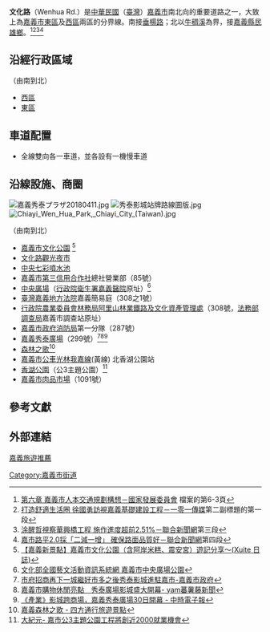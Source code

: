{{Infobox TwRoad2|
|bgcolorh=darkgreen
|colorh=white
|name=文化路
|enname=Wenhua Road
|level=市區道路
|length=4.41
|start=[[垂楊路|垂楊路]]
|end=[[華興橋|華興橋]]，接[[嘉義縣|嘉義縣]][[民雄鄉|民雄鄉]]
|junc=[[垂楊路|垂楊路]]、[[File:TW_CHW159a.svg|24px]][[民族路_(嘉義市)|民族路]]、<br/>[[中山路_(嘉義市)|中山路]]，[[公明路_(嘉義市)|公明路]]與[[光華路_(嘉義市)|光華路]]、<br/>[[民權路_(嘉義市)|民權路]]、[[File:TW_CHW159.svg|24px]][[林森西路|林森西路]]、<br/>[[File:TW_PHW1.svg|24px]][[博愛路_(嘉義市)|博愛陸橋、博愛路一段]]與<br/>[[興達路|興達路]]、[[友愛路_(嘉義市)|友愛路]]、[[世賢路|世賢路一段]]<br/>
|left=
|right=文化路
|leftlink=
|leftdirection=
|rightlink=文化路 (民雄鄉)
|rightdirection=N
}}
'''文化路'''（Wenhua Rd.）是[[中華民國|中華民國]]（[[臺灣|臺灣]]）[[嘉義市|嘉義市]]南北向的重要道路之一，大致上為[[嘉義市|嘉義市]][[東區_(嘉義市)|東區]]及[[西區_(嘉義市)|西區]]兩區的分界線。南接[[垂楊路|垂楊路]]；北以[[牛稠溪|牛稠溪]]為界，接[[嘉義縣|嘉義縣]][[民雄鄉|民雄鄉]]。<ref>[http://ws.ndc.gov.tw/Download.ashx?u=LzAwMS9hZG1pbmlzdHJhdG9yLzEwL3JlbGZpbGUvNTY4MC80NDQ5LzAwMTAxMjBfOS5wZGY%3D&n=56ys5YWt56ugLnBkZg%3D%3D&icon=pdf 第六章 嘉義市人本交通規劃構想－國家發展委員會] {{Wayback|url=http://ws.ndc.gov.tw/Download.ashx?u=LzAwMS9hZG1pbmlzdHJhdG9yLzEwL3JlbGZpbGUvNTY4MC80NDQ5LzAwMTAxMjBfOS5wZGY%3D&n=56ys5YWt56ugLnBkZg%3D%3D&icon=pdf |date=20180916131643 }}檔案的第6-3頁</ref><ref>[https://www.101newsmedia.com/news/49443 打造舒適生活圈 徐國勇訪視嘉義基礎建設工程－一零一傳媒]第二副標題的第一段</ref><ref>[https://udn.com/news/story/7326/3249015 涂醒哲視察華興橋工程 施作進度超前2.51%－聯合新聞網]第三段</ref><ref>[https://udn.com/news/story/7326/3149206 嘉市路平2.0採「二減一增」 確保路面品質好－聯合新聞網]第四段</ref>

==沿經行政區域==
（由南到北）
*[[西區_(嘉義市)|西區]]
*[[東區_(嘉義市)|東區]]

==車道配置==
*全線雙向各一車道，並各設有一機慢車道

==沿線設施、商圈==
[[File:嘉義秀泰プラザ20180411.jpg|thumb]]
[[File:秀泰影城站牌路線圖版.jpg|thumb]]
[[File:Chiayi_Wen_Hua_Park,_Chiayi_City_(Taiwan).jpg|thumb]]

（由南到北）
* [https://www.chiayi.gov.tw/web/build/section.asp?i_id=23&sub_id=49&type=garden&i_belong=2 嘉義市文化公園] {{Wayback|url=https://www.chiayi.gov.tw/web/build/section.asp?i_id=23&sub_id=49&type=garden&i_belong=2 |date=20180826203219 }}<ref>[http://blog.xuite.net/xalekd/940109/43052391-%E3%80%90%E5%98%89%E7%BE%A9%E6%96%B0%E6%99%AF%E9%BB%9E%E3%80%91%E5%98%89%E7%BE%A9%E5%B8%82%E6%96%87%E5%8C%96%E5%85%AC%E5%9C%92%EF%BC%88%E5%90%AB%E9%98%BF%E5%B2%B8%E7%B1%B3%E7%B3%95%E3%80%81%E9%9C%87%E5%AE%89%E5%AE%AE%EF%BC%89%E9%81%8A%E8%A8%98%E5%88%86%E4%BA%AB%EF%BD%9E 【嘉義新景點】嘉義市文化公園（含阿岸米糕、震安宮）遊記分享～(Xuite 日誌)]</ref>
* [[文化路夜市|文化路觀光夜市]]
* [[中央七彩噴水池|中央七彩噴水池]]
* [[嘉義市第三信用合作社|嘉義市第三信用合作社]]總社營業部（85號）
* [[中央廣場_(嘉義市)|中央廣場]]（[[行政院衛生署嘉義醫院|行政院衛生署嘉義醫院]]原址）<ref>[http://event.moc.gov.tw/ct.asp?xItem=1952564&ctNode=677&mp=1 文化部全國藝文活動資訊系統網 嘉義市中央廣場公園]</ref>
* [[臺灣嘉義地方法院|臺灣嘉義地方法院]]嘉義簡易庭（308之1號）
* [[行政院農業委員會林務局阿里山林業鐵路及文化資產管理處|行政院農業委員會林務局阿里山林業鐵路及文化資產管理處]]（308號，[[法務部調查局|法務部調查局]]嘉義市調查站原址）
* [[嘉義市政府消防局|嘉義市政府消防局]]第一分隊（287號）
* [[嘉義秀泰廣場|嘉義秀泰廣場]]（299號）<ref>[http://www.chiayi.gov.tw/2011web/02_news/02_detail.aspx?rid=39811 市府招商再下一城繼好市多之後秀泰影城進駐嘉市-嘉義市政府]</ref><ref>[http://history.n.yam.com/taiwanhot/place/20160130/20160130535495.html 嘉義市購物休閒亮點　秀泰廣場影城盛大開幕- yam蕃薯藤新聞]</ref><ref>[http://www.chinatimes.com/realtimenews/20160126003687-260410 《產業》影城跨商場，嘉義秀泰廣場30日開幕 - 中時電子報]</ref>
* [https://travel.chiayi.gov.tw/travel-content?id=12 森林之歌]<ref>[http://guide.easytravel.com.tw/scenic.aspx?CityID=21&AreaID=291&PlaceID=61487 嘉義森林之歌 - 四方通行旅遊景點]</ref>
* [[嘉義市公車|嘉義市公車]][[台灣好行光林我嘉線|光林我嘉線]](黃線) 北香湖公園站
* [[香湖公園|香湖公園]]（公3主題公園）<ref>[http://www.epochtimes.com/b5/9/1/10/n2392517.htm 大紀元- 嘉市公3主題公園工程將創近2000就業機會]</ref>
* [[嘉義市肉品市場|嘉義市肉品市場]]（1091號）

==參考文獻==
{{reflist}}

==外部連結==

[https://hesp.ccu.edu.tw/travel/ 嘉義旅遊推薦]
{{嘉義市重要道路}}

{{DEFAULTSORT:Wenhua Road}}
[[Category:嘉義市街道|Category:嘉義市街道]]